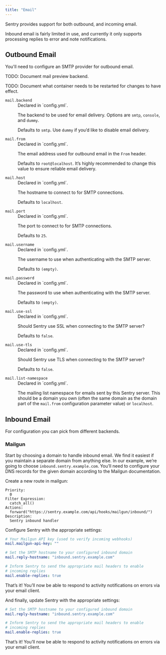 ```yaml
---
title: "Email"
---
```


Sentry provides support for both outbound, and incoming email.

Inbound email is fairly limited in use, and currently it only supports processing replies to error and note notifications.

## Outbound Email

You'll need to configure an SMTP provider for outbound email.

TODO: Document mail preview backend.

TODO: Document what container needs to be restarted for changes to have effect.

<dl>
<dt><code>mail.backend</code></dt>
<dd><markdown>
Declared in `config.yml`.

The backend to be used for email delivery. Options are `smtp`, `console`, and `dummy`.

Defaults to `smtp`. Use `dummy` if you’d like to disable email delivery.

</markdown></dd>

<dt><code>mail.from</code></dt>
<dd><markdown>
Declared in `config.yml`.

The email address used for outbound email in the `From` header.

Defaults to `root@localhost`. It’s highly recommended to change this value to ensure reliable email delivery.

</markdown></dd>

<dt><code>mail.host</code></dt>
<dd><markdown>
Declared in `config.yml`.

The hostname to connect to for SMTP connections.

Defaults to `localhost`.

</markdown></dd>

<dt><code>mail.port</code></dt>
<dd><markdown>
Declared in `config.yml`.

The port to connect to for SMTP connections.

Defaults to `25`.

</markdown></dd>

<dt><code>mail.username</code></dt>
<dd><markdown>
Declared in `config.yml`.

The username to use when authenticating with the SMTP server.

Defaults to `(empty)`.

</markdown></dd>

<dt><code>mail.password</code></dt>
<dd><markdown>
Declared in `config.yml`.

The password to use when authenticating with the SMTP server.

Defaults to `(empty)`.

</markdown></dd>

<dt><code>mail.use-ssl</code></dt>
<dd><markdown>
Declared in `config.yml`.

Should Sentry use SSL when connecting to the SMTP server?

Defaults to `false`.

</markdown></dd>

<dt><code>mail.use-tls</code></dt>
<dd><markdown>
Declared in `config.yml`.

Should Sentry use TLS when connecting to the SMTP server?

Defaults to `false`.

</markdown></dd>

<dt><code>mail.list-namespace</code></dt>
<dd><markdown>
Declared in `config.yml`.

The mailing list namespace for emails sent by this Sentry server. This should be a domain you own (often the same domain as the domain part of the `mail.from` configuration parameter value) or `localhost`.

</markdown></dd>
</dl>

## Inbound Email

For configuration you can pick from different backends.

### Mailgun

Start by choosing a domain to handle inbound email. We find it easiest if you maintain a separate domain from anything else. In our example, we’re going to choose `inbound.sentry.example.com`. You’ll need to configure your DNS records for the given domain according to the Mailgun documentation.

Create a new route in mailgun:

```
Priority:
  0
Filter Expression:
  catch_all()
Actions:
  forward("https://sentry.example.com/api/hooks/mailgun/inbound/")
Description:
  Sentry inbound handler
```

Configure Sentry with the appropriate settings:

```yaml
# Your Mailgun API key (used to verify incoming webhooks)
mail.mailgun-api-key: ""

# Set the SMTP hostname to your configured inbound domain
mail.reply-hostname: "inbound.sentry.example.com"

# Inform Sentry to send the appropriate mail headers to enable
# incoming replies
mail.enable-replies: true
```

That’s it! You’ll now be able to respond to activity notifications on errors via your email client.

And finally, update Sentry with the appropriate settings:

```yaml
# Set the SMTP hostname to your configured inbound domain
mail.reply-hostname: "inbound.sentry.example.com"

# Inform Sentry to send the appropriate mail headers to enable
# incoming replies
mail.enable-replies: true
```

That’s it! You’ll now be able to respond to activity notifications on errors via your email client.
